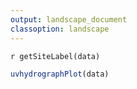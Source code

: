 ---
output: landscape_document
classoption: landscape
---
`r getSiteLabel(data)`

```{r,echo=FALSE}
uvhydrographPlot(data)
```
